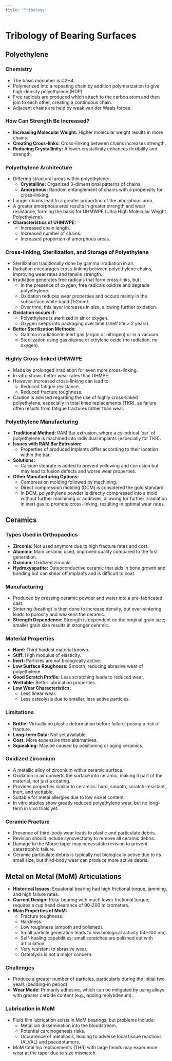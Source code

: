 ```yaml
---
title: "Tribology"
---
```


# Tribology of Bearing Surfaces

## Polyethylene

### Chemistry

-   The basic monomer is C2H4.
-   Polymerized into a repeating chain by addition polymerization to give high-density polyethylene (HDP).
-   Free radicals are produced which attach to the carbon atom and then join to each other, creating a continuous chain.
-   Adjacent chains are held by weak van der Waals forces.

### How Can Strength Be Increased?

-   **Increasing Molecular Weight:** Higher molecular weight results in more chains.
-   **Creating Cross-links:** Cross-linking between chains increases strength.
-   **Reducing Crystallinity:** A lower crystallinity enhances flexibility and strength.

### Polyethylene Architecture

-   Differing structural areas within polyethylene:
    -   **Crystalline:** Organized 3-dimensional patterns of chains.
    -   **Amorphous:** Random entanglement of chains with a propensity for cross-linking.
-   Longer chains lead to a greater proportion of the amorphous area.
-   A greater amorphous area results in greater strength and wear resistance, forming the basis for UHMWPE (Ultra High Molecular Weight Polyethylene).
-   **Characteristics of UHMWPE:**
    -   Increased chain length.
    -   Increased number of chains.
    -   Increased proportion of amorphous areas.

### Cross-linking, Sterilization, and Storage of Polyethylene

-   Sterilization traditionally done by gamma irradiation in air.
-   Radiation encourages cross-linking between polyethylene chains, improving wear rates and tensile strength.
-   Irradiation generates free radicals that form cross-links, but:
    -   In the presence of oxygen, free radicals oxidize and degrade polyethylene.
    -   Oxidation reduces wear properties and occurs mainly in the subsurface white band (1-2mm).
    -   Over time, this layer increases in size, allowing further oxidation.
-   **Oxidation occurs if:**
    -   Polyethylene is sterilized in air or oxygen.
    -   Oxygen seeps into packaging over time (shelf life \> 2 years).
-   **Better Sterilization Methods:**
    -   Gamma irradiation in inert gas (argon or nitrogen) or in a vacuum.
    -   Sterilization using gas plasma or ethylene oxide (no radiation, no oxygen).

### Highly Cross-linked UHMWPE

-   Made by prolonged irradiation for even more cross-linking.
-   In vitro shows better wear rates than UHMPE.
-   However, increased cross-linking can lead to:
    -   Reduced fatigue resistance.
    -   Reduced fracture toughness.
-   Caution is advised regarding the use of highly cross-linked polyethylene, especially in total knee replacements (TKR), as failure often results from fatigue fractures rather than wear.

### Polyethylene Manufacturing

-   **Traditional Method:** RAM Bar extrusion, where a cylindrical ‘bar’ of polyethylene is machined into individual implants (especially for TKR).
-   **Issues with RAM Bar Extrusion:**
    -   Properties of produced implants differ according to their location within the bar.
-   **Solutions:**
    -   Calcium stearate is added to prevent yellowing and corrosion but may lead to fusion defects and worse wear properties.
-   **Other Manufacturing Options:**
    -   Compression molding followed by machining.
    -   Direct compression molding (DCM) is considered the gold standard.
    -   In DCM, polyethylene powder is directly compressed into a mold without further machining or additives, allowing for further irradiation in inert gas to promote cross-linking, resulting in optimal wear rates.

## Ceramics

### Types Used in Orthopaedics

-   **Zirconia:** Not used anymore due to high fracture rates and cost.
-   **Alumina:** Main ceramic used, improved quality compared to the first generation.
-   **Oxinium:** Oxidized zirconia.
-   **Hydroxyapatite:** Osteoconductive ceramic that aids in bone growth and bonding but can shear off implants and is difficult to coat.

### Manufacturing

-   Produced by pressing ceramic powder and water into a pre-fabricated cast.
-   Sintering (heating) is then done to increase density, but over-sintering leads to porosity and weakens the ceramic.
-   **Strength Dependence:** Strength is dependent on the original grain size; smaller grain size results in stronger ceramic.

### Material Properties

-   **Hard:** Third hardest material known.
-   **Stiff:** High modulus of elasticity.
-   **Inert:** Particles are not biologically active.
-   **Low Surface Roughness:** Smooth, reducing abrasive wear of polyethylene.
-   **Good Scratch Profile:** Less scratching leads to reduced wear.
-   **Wettable:** Better lubrication properties.
-   **Low Wear Characteristics:**
    -   Less linear wear.
    -   Less osteolysis due to smaller, less active particles.

### Limitations

-   **Brittle:** Virtually no plastic deformation before failure, posing a risk of fracture.
-   **Long-term Data:** Not yet available.
-   **Cost:** More expensive than alternatives.
-   **Squeaking:** May be caused by positioning or aging ceramics.

### Oxidized Zirconium

-   A metallic alloy of zirconium with a ceramic surface.
-   Oxidation in air converts the surface into ceramic, making it part of the material, not just a coating.
-   Provides properties similar to ceramics: hard, smooth, scratch-resistant, inert, and wettable.
-   Suitable for metal allergies due to low nickel content.
-   In vitro studies show greatly reduced polyethylene wear, but no long-term in vivo trials yet.

### Ceramic Fracture

-   Presence of third-body wear leads to plastic and particulate debris.
-   Revision should include synovectomy to remove all ceramic debris.
-   Damage to the Morse taper may necessitate revision to prevent catastrophic failure.
-   Ceramic particulate debris is typically not biologically active due to its small size, but third-body wear can produce more active debris.

## Metal on Metal (MoM) Articulations

-   **Historical Issues:** Equatorial bearing had high frictional torque, jamming, and high failure rates.
-   **Current Design:** Polar bearing with much lower frictional torque; requires a cup head clearance of 90-200 micrometers.
-   **Main Properties of MoM:**
    -   Fracture toughness.
    -   Hardness.
    -   Low roughness (smooth and polished).
    -   Small particle generation leads to low biological activity (50-100 nm).
    -   Self-healing capabilities; small scratches are polished out with articulation.
    -   Very resistant to abrasive wear.
    -   Osteolysis is not a major concern.

### Challenges

-   Produce a greater number of particles, particularly during the initial two years (bedding-in period).
-   **Wear Mode:** Primarily adhesive, which can be mitigated by using alloys with greater carbide content (e.g., adding molybdenum).

### Lubrication in MoM

-   Fluid film lubrication exists in MoM bearings, but problems include:
    -   Metal ion dissemination into the bloodstream.
    -   Potential carcinogenesis risks.
    -   Occurrence of metallosis, leading to adverse local tissue reactions (ALVAL) and pseudotumors.
-   MoM total hip replacements (THR) with large heads may experience wear at the taper due to size mismatch.
